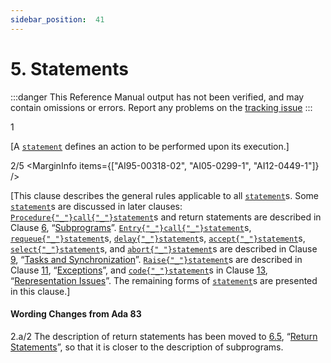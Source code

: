 ```yaml
---
sidebar_position:  41
---
```


# 5. Statements

:::danger
This Reference Manual output has not been verified,
and may contain omissions or errors.
Report any problems on the [tracking issue](https://github.com/ada-lang-io/ada-lang-io/issues/20)
:::


<MarginText>1</MarginText>
<p>[A <code><a href="/docs/arm/AA-5/AA-5.1#S0167">statement</a></code> defines an action to be performed upon its execution.]<br /></p>

<MarginText>2/5</MarginText>
<MarginInfo items={["AI95-00318-02", "AI05-0299-1", "AI12-0449-1"]} />
<p>[This clause describes the general rules applicable to all <code><a href="/docs/arm/AA-5/AA-5.1#S0167">statement</a></code>s. Some <code><a href="/docs/arm/AA-5/AA-5.1#S0167">statement</a></code>s are discussed in later clauses: <code><a href="/docs/arm/AA-6/AA-6.4#S0217">Procedure{"_"}call{"_"}statement</a></code>s and return statements are described in Clause <a href="/docs/arm/AA-6/">6</a>, &ldquo;<a href="/docs/arm/AA-6/">Subprograms</a>&rdquo;. <code><a href="/docs/arm/AA-9/AA-9.5#S0264">Entry{"_"}call{"_"}statement</a></code>s, <code><a href="/docs/arm/AA-9/AA-9.5#S0265">requeue{"_"}statement</a></code>s, <code><a href="/docs/arm/AA-9/AA-9.6#S0266">delay{"_"}statement</a></code>s, <code><a href="/docs/arm/AA-9/AA-9.5#S0258">accept{"_"}statement</a></code>s, <code><a href="/docs/arm/AA-9/AA-9.7#S0269">select{"_"}statement</a></code>s, and <code><a href="/docs/arm/AA-9/AA-9.8#S0284">abort{"_"}statement</a></code>s are described in Clause <a href="/docs/arm/AA-9/">9</a>, &ldquo;<a href="/docs/arm/AA-9/">Tasks and Synchronization</a>&rdquo;. <code><a href="/docs/arm/AA-11/AA-11.3#S0308">Raise{"_"}statement</a></code>s are described in Clause <a href="/docs/arm/AA-11/">11</a>, &ldquo;<a href="/docs/arm/AA-11/">Exceptions</a>&rdquo;, and <code><a href="/docs/arm/AA-13/AA-13.8#S0357">code{"_"}statement</a></code>s in Clause <a href="/docs/arm/AA-13/">13</a>, &ldquo;<a href="/docs/arm/AA-13/">Representation Issues</a>&rdquo;. The remaining forms of <code><a href="/docs/arm/AA-5/AA-5.1#S0167">statement</a></code>s are presented in this clause.] <br /></p>

<AnnotatedOnly>

#### Wording Changes from Ada 83

</AnnotatedOnly>
<AnnotatedOnly>
<MarginText>2.a/2</MarginText>
<MarginInfo items={["AI95-00318-02"]} />
<Admonition type="aarm" aarm="note">
The description of return statements has been moved to <a href="/docs/arm/AA-6/AA-6.5">6.5</a>, &ldquo;<a href="/docs/arm/AA-6/AA-6.5">Return Statements</a>&rdquo;, so that it is closer to the description of subprograms. <br />
</Admonition>
</AnnotatedOnly>

